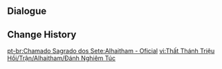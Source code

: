 {{Genius Invokation TCG Stage
|title        = Alhaitham: Serious
|type         = Serious Showdown
|group        = Invitation Board
|character    = Alhaitham
|requirement  = 7
|introduction = "It seems that experience outweighs pure logic when it comes to cards... So let's play again."<br>{{color|bp|Special Rule: "Alhaitham" starts with the Talent Card "Structuration" equipped.}}
|objective_1  = Achieve victory
|reward_1     = Lucky Coin*1000
|lineup       = Alhaitham;Yae Miko;Cyno
|action       = Structuration;Structuration;Thundering Fury;Thundering Fury;Light of Foliar Incision;Light of Foliar Incision;Elemental Resonance: Woven Thunder;Elemental Resonance: Woven Thunder;Elemental Resonance: High Voltage;Elemental Resonance: High Voltage;Lotus Flower Crisp;Lotus Flower Crisp;Adeptus' Temptation;Adeptus' Temptation;Strategize;Strategize;Changing Shifts;Changing Shifts;I Haven't Lost Yet!;I Haven't Lost Yet!;Echoes of an Offering;Echoes of an Offering;Vanarana;Vanarana;Liu Su;Liu Su;Toss-Up;Toss-Up;The Bestest Travel Companion!;The Bestest Travel Companion!
}}

==Dialogue==
{{Transclude|Genius Invokation TCG/Stage/Alhaitham|Serious Showdown}}

==Change History==
{{Change History|4.3}}

[[pt-br:Chamado Sagrado dos Sete:Alhaitham - Oficial]]
[[vi:Thất Thánh Triệu Hồi/Trận/Alhaitham/Đánh Nghiêm Túc]]